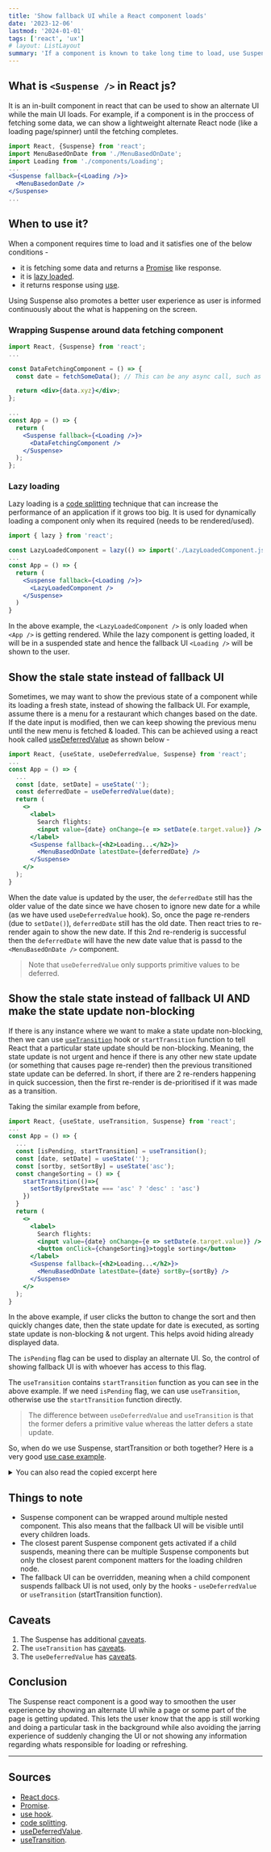 ```yaml
---
title: 'Show fallback UI while a React component loads'
date: '2023-12-06'
lastmod: '2024-01-01'
tags: ['react', 'ux']
# layout: ListLayout
summary: 'If a component is known to take long time to load, use Suspense to show fallback UI for better UX'
---
```


<TOCInline toc={props.toc} exclude="Overview" />

## What is `<Suspense />` in React js?

It is an in-built component in react that can be used to show an alternate UI while the main UI loads. For example, if a component is in the proccess of fetching some data,
we can show a lightweight alternate React node (like a loading page/spinner) until the fetching completes.

```jsx
import React, {Suspense} from 'react';
import MenuBasedOnDate from './MenuBasedOnDate';
import Loading from './components/Loading';
...
<Suspense fallback={<Loading />}>
  <MenuBasedonDate />
</Suspense>
...
```

## When to use it?

When a component requires time to load and it satisfies one of the below conditions -

- it is fetching some data and returns a [Promise](https://developer.mozilla.org/en-US/docs/Web/JavaScript/Reference/Global_Objects/Promise) like response.
- it is [lazy loaded](#lazy-loading).
- it returns response using [use](https://react.dev/reference/react/use).

Using Suspense also promotes a better user experience as user is informed continuously about the what is happening on the screen.

### Wrapping Suspense around data fetching component

```jsx:App.jsx
import React, {Suspense} from 'react';
...

const DataFetchingComponent = () => {
  const date = fetchSomeData(); // This can be any async call, such as API call.

  return <div>{data.xyz}</div>;
};

...
const App = () => {
  return (
    <Suspense fallback={<Loading />}>
      <DataFetchingComponent />
    </Suspense>
  );
};
```

### Lazy loading

Lazy loading is a [code splitting](https://developer.mozilla.org/en-US/docs/Glossary/Code_splitting) technique that can increase the performance of an application if it grows too big.
It is used for dynamically loading a component only when its required (needs to be rendered/used).

```jsx:App.jsx
import { lazy } from 'react';

const LazyLoadedComponent = lazy(() => import('./LazyLoadedComponent.js'));
...
const App = () => {
  return (
    <Suspense fallback={<Loading />}>
      <LazyLoadedComponent />
    </Suspense>
  )
}
```

In the above example, the `<LazyLoadedComponent />` is only loaded when `<App />` is getting rendered. While the lazy component is getting loaded,
it will be in a suspended state and hence the fallback UI `<Loading />` will be shown to the user.

## Show the stale state instead of fallback UI

Sometimes, we may want to show the previous state of a component while its loading a fresh state, instead of showing the fallback UI. For example, assume there is a menu for a restaurant which changes based
on the date. If the date input is modified, then we can keep showing the previous menu until the new menu is fetched & loaded. This can be achieved using
a react hook called [useDeferredValue](https://react.dev/reference/react/useDeferredValue) as shown below -

```jsx:App.jsx
import React, {useState, useDeferredValue, Suspense} from 'react';
...
const App = () => {
  ...
  const [date, setDate] = useState('');
  const deferredDate = useDeferredValue(date);
  return (
    <>
      <label>
        Search flights:
        <input value={date} onChange={e => setDate(e.target.value)} />
      </label>
      <Suspense fallback={<h2>Loading...</h2>}>
        <MenuBasedOnDate latestDate={deferredDate} />
      </Suspense>
    </>
  );
}
```

When the date value is updated by the user, the `deferredDate` still has the older value of the date since we have chosen to ignore new date for a while
(as we have used `useDeferredValue` hook). So, once the page re-renders (due to `setDate()`), `deferredDate` still has the old date. Then react tries to re-render again to show the
new date. If this 2nd re-renderig is successful then the `deferredDate` will have the new date value that is passd to the `<MenuBasedOnDate />` component.

> Note that `useDeferredValue` only supports primitive values to be deferred.

## Show the stale state instead of fallback UI AND make the state update non-blocking

If there is any instance where we want to make a state update non-blocking, then we can use [`useTransition`](https://react.dev/reference/react/useTransition) hook or `startTransition` function to tell React that a particular
state update should be non-blocking. Meaning, the state update is not urgent and hence if there is any other new state update (or something that causes page
re-render) then the previous transitioned state update can be deferred.
In short, if there are 2 re-renders happening in quick succession, then the first re-render is de-prioritised if it was made as a transition.

Taking the similar example from before,

```jsx:App.jsx
import React, {useState, useTransition, Suspense} from 'react';
...
const App = () => {
  ...
  const [isPending, startTransition] = useTransition();
  const [date, setDate] = useState('');
  const [sortby, setSortBy] = useState('asc');
  const changeSorting = () => {
    startTransition(()=>{
      setSortBy(prevState === 'asc' ? 'desc' : 'asc')
    })
  }
  return (
    <>
      <label>
        Search flights:
        <input value={date} onChange={e => setDate(e.target.value)} />
        <button onClick={changeSorting}>toggle sorting</button>
      </label>
      <Suspense fallback={<h2>Loading...</h2>}>
        <MenuBasedOnDate latestDate={date} sortBy={sortBy} />
      </Suspense>
    </>
  );
}
```

In the above example, if user clicks the button to change the sort and then quickly changes date, then the state update for date is executed, as sorting state update
is non-blocking & not urgent. This helps avoid hiding already displayed data.

The `isPending` flag can be used to display an alternate UI. So, the control of showing fallback UI is with whoever has access to this flag.

The `useTransition` contains `startTransition` function as you can see in the above example. If we need `isPending` flag, we can use `useTransition`, otherwise use the `startTransition`
function directly.

> The difference between `useDeferredValue` and `useTransition` is that the former defers a primitive value whereas the latter defers a state update.

So, when do we use Suspense, startTransition or both together? Here is a very good [use case example](https://github.com/reactwg/react-18/discussions/94#discussioncomment-1406166).

<details>
  <summary>You can also read the copied excerpt here</summary>

The suspense and APIs are designed for different use cases and can absolutely be used together. There are two kinds of scenarios at play:

- Load - when you initially load data on an unloaded page (ex. navigating to a new page). Suspense is a way to specify fallbacks instead of content, so it should used in this case.
- Refresh - when you load new data on a page that has already loaded (ex. tab navigation or pull to refresh interactions). In this case, it's bad to hide something the user has already seen because it's disruptive. In this case, startTransition lets you avoid retriggering Suspense boundaries that have already been shown, so you can avoid replacing existing UI with a fallback.

For example, consider an App with a Homefeed and a Profile page. The app is wrapped in a Suspense boundary with a loading spinner fallback. When you first load the Homefeed, we will initially render a loading spinner while the page waits for data. If you then navigate from Homefeed to Profile:

- Without startTransition, Suspense will blow away the already loaded Homefeed page and show the loading spinner again while we wait for Profile data, which is a disruptive user experience.
- With startTransition, we can avoid retriggering the Suspense fallback boundary and keep showing the Homefeed page (possibly, with some separate indicator) until we get the initial Profile data.

Because startTransition only avoids retriggering Suspense boundaries, new Suspense boundaries will still be shown. This is because we don't want to make users wait until we've fetched all new data to see content.

So in the example above, if you have a Suspense boundary around your friends list in the Profile page, users can view the rest of the page while the friends list loads.

</details>

## Things to note

- Suspense component can be wrapped around multiple nested component. This also means that the fallback UI will be visible until every children loads.
- The closest parent Suspense component gets activated if a child suspends, meaning there can be multiple Suspense components but only the closest parent component matters
  for the loading children node.
- The fallback UI can be overridden, meaning when a child component suspends fallback UI is not used, only by the hooks - `useDeferredValue` or `useTransition`
  (startTransition function).

## Caveats

1. The Suspense has additional [caveats](https://react.dev/reference/react/Suspense#caveats).
2. The `useTransition` has [caveats](https://react.dev/reference/react/useTransition#starttransition-caveats).
3. The `useDeferredValue` has [caveats](https://react.dev/reference/react/useDeferredValue#caveats).

## Conclusion

The Suspense react component is a good way to smoothen the user experience by showing an alternate UI while a page or some part of the page is getting updated.
This lets the user know that the app is still working and doing a particular task in the background while also avoiding the jarring experience of suddenly changing the
UI or not showing any information regarding whats responsible for loading or refreshing.

---

## Sources

- [React docs](https://react.dev/reference/react/Suspense).
- [Promise](https://developer.mozilla.org/en-US/docs/Web/JavaScript/Reference/Global_Objects/Promise).
- [use hook](https://react.dev/reference/react/use).
- [code splitting](https://developer.mozilla.org/en-US/docs/Glossary/Code_splitting).
- [useDeferredValue](https://react.dev/reference/react/useDeferredValue).
- [useTransition](https://react.dev/reference/react/useTransition).
